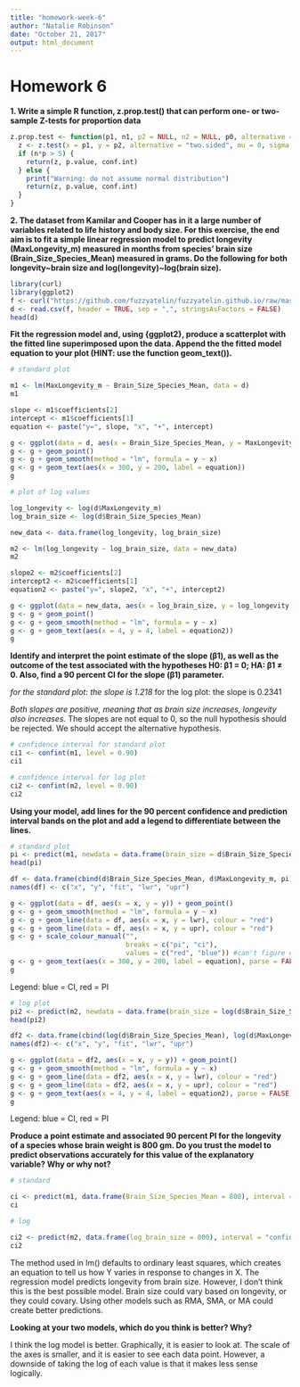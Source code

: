 ```yaml
---
title: "homework-week-6"
author: "Natalie Robinson"
date: "October 21, 2017"
output: html_document
---
```


# Homework 6

**1. Write a simple R function, z.prop.test() that can perform one- or two-sample Z-tests for proportion data**

```r
z.prop.test <- function(p1, n1, p2 = NULL, n2 = NULL, p0, alternative = "two.sided", conf.level = 0.95) {
  z <- z.test(x = p1, y = p2, alternative = "two.sided", mu = 0, sigma.x = NULL, sigma.y = NULL, conf.level = 0.95)
  if (n*p > 5) {
    return(z, p.value, conf.int)
  } else {
    print("Warning: do not assume normal distribution")
    return(z, p.value, conf.int)
  }
}
```

**2. The dataset from Kamilar and Cooper has in it a large number of variables related to life history and body size. For this exercise, the end aim is to fit a simple linear regression model to predict longevity (MaxLongevity_m) measured in months from species’ brain size (Brain_Size_Species_Mean) measured in grams. Do the following for both  longevity~brain size and  log(longevity)~log(brain size).**

```r
library(curl)
library(ggplot2)
f <- curl("https://github.com/fuzzyatelin/fuzzyatelin.github.io/raw/master/AN597_Fall17/KamilarAndCooperData.csv")
d <- read.csv(f, header = TRUE, sep = ",", stringsAsFactors = FALSE)
head(d)
```

**Fit the regression model and, using {ggplot2}, produce a scatterplot with the fitted line superimposed upon the data. Append the the fitted model equation to your plot (HINT: use the function geom_text()).**
```r
# standard plot

m1 <- lm(MaxLongevity_m ~ Brain_Size_Species_Mean, data = d)
m1

slope <- m1$coefficients[2]
intercept <- m1$coefficients[1]
equation <- paste("y=", slope, "x", "+", intercept)

g <- ggplot(data = d, aes(x = Brain_Size_Species_Mean, y = MaxLongevity_m))
g <- g + geom_point()
g <- g + geom_smooth(method = "lm", formula = y ~ x)
g <- g + geom_text(aes(x = 300, y = 200, label = equation))
g
```

```r
# plot of log values

log_longevity <- log(d$MaxLongevity_m)
log_brain_size <- log(d$Brain_Size_Species_Mean)

new_data <- data.frame(log_longevity, log_brain_size)

m2 <- lm(log_longevity ~ log_brain_size, data = new_data)
m2

slope2 <- m2$coefficients[2]
intercept2 <- m2$coefficients[1]
equation2 <- paste("y=", slope2, "x", "+", intercept2)

g <- ggplot(data = new_data, aes(x = log_brain_size, y = log_longevity))
g <- g + geom_point()
g <- g + geom_smooth(method = "lm", formula = y ~ x)
g <- g + geom_text(aes(x = 4, y = 4, label = equation2))
g
```

**Identify and interpret the point estimate of the slope (β1), as well as the outcome of the test associated with the hypotheses H0: β1 = 0; HA: β1 ≠ 0. Also, find a 90 percent CI for the slope (β1) parameter.**

*for the standard plot: the slope is 1.218
*for the log plot: the slope is 0.2341

*Both slopes are positive, meaning that as brain size increases, longevity also increases. 
*The slopes are not equal to 0, so the null hypothesis should be rejected. We should accept the alternative hypothesis. 

```r
# confidence interval for standard plot
ci1 <- confint(m1, level = 0.90)
ci1
```

```r
# confidence interval for log plot
ci2 <- confint(m2, level = 0.90)
ci2
```

**Using your model, add lines for the 90 percent confidence and prediction interval bands on the plot and add a legend to differentiate between the lines.**

```r
# standard plot
pi <- predict(m1, newdata = data.frame(brain_size = d$Brain_Size_Species_Mean), interval = "prediction", level = 0.90)
head(pi)

df <- data.frame(cbind(d$Brain_Size_Species_Mean, d$MaxLongevity_m, pi))
names(df) <- c("x", "y", "fit", "lwr", "upr")

g <- ggplot(data = df, aes(x = x, y = y)) + geom_point()
g <- g + geom_smooth(method = "lm", formula = y ~ x)
g <- g + geom_line(data = df, aes(x = x, y = lwr), colour = "red")
g <- g + geom_line(data = df, aes(x = x, y = upr), colour = "red")
g <- g + scale_colour_manual("",
                             breaks = c("pi", "ci"),
                             values = c("red", "blue")) #can't figure out how to add a legend
g <- g + geom_text(aes(x = 300, y = 200, label = equation), parse = FALSE)
g
```
Legend: blue = CI, red = PI

```r
# log plot
pi2 <- predict(m2, newdata = data.frame(brain_size = log(d$Brain_Size_Species_Mean)), interval = "prediction", level = 0.90)
head(pi2)

df2 <- data.frame(cbind(log(d$Brain_Size_Species_Mean), log(d$MaxLongevity_m), pi2))
names(df2) <- c("x", "y", "fit", "lwr", "upr")

g <- ggplot(data = df2, aes(x = x, y = y)) + geom_point()
g <- g + geom_smooth(method = "lm", formula = y ~ x)
g <- g + geom_line(data = df2, aes(x = x, y = lwr), colour = "red")
g <- g + geom_line(data = df2, aes(x = x, y = upr), colour = "red")
g <- g + geom_text(aes(x = 4, y = 4, label = equation2), parse = FALSE)
g
```
Legend: blue = CI, red = PI

**Produce a point estimate and associated 90 percent PI for the longevity of a species whose brain weight is 800 gm. Do you trust the model to predict observations accurately for this value of the explanatory variable? Why or why not?**

```r
# standard

ci <- predict(m1, data.frame(Brain_Size_Species_Mean = 800), interval = "confidence", level = 0.90)
ci
```

```r
# log

ci2 <- predict(m2, data.frame(log_brain_size = 800), interval = "confidence", level = 0.90)
ci2           
```
The method used in lm() defaults to ordinary least squares, which creates an equation to tell us how Y varies in response to changes in X. The regression model predicts longevity from brain size. However, I don't think this is the best possible model. Brain size could vary based on longevity, or they could covary. Using other models such as RMA, SMA, or MA could create better predictions. 

**Looking at your two models, which do you think is better? Why?**

I think the log model is better. Graphically, it is easier to look at. The scale of the axes is smaller, and it is easier to see each data point. However, a downside of taking the log of each value is that it makes less sense logically. 